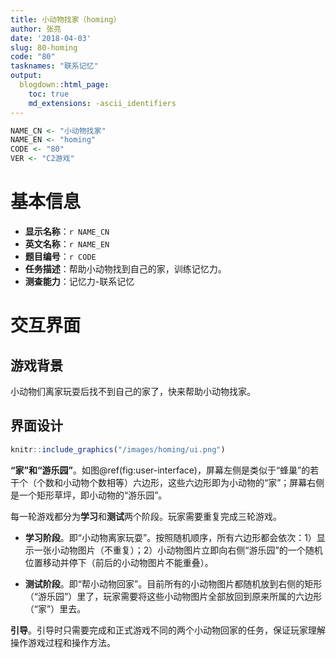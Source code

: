```yaml
---
title: 小动物找家（homing）
author: 张亮
date: '2018-04-03'
slug: 80-homing
code: "80"
tasknames: "联系记忆"
output:
  blogdown::html_page:
    toc: true
    md_extensions: -ascii_identifiers
---
```


```r
NAME_CN <- "小动物找家"
NAME_EN <- "homing"
CODE <- "80"
VER <- "C2游戏"
```

# 基本信息

* **显示名称**：`r NAME_CN`
* **英文名称**：`r NAME_EN`
* **题目编号**：`r CODE`
* **任务描述**：帮助小动物找到自己的家，训练记忆力。
* **测查能力**：记忆力-联系记忆

# 交互界面

## 游戏背景

小动物们离家玩耍后找不到自己的家了，快来帮助小动物找家。

## 界面设计

```r
knitr::include_graphics("/images/homing/ui.png")
```

**“家”和“游乐园”**。如图\@ref(fig:user-interface)，屏幕左侧是类似于“蜂巢”的若干个（个数和小动物个数相等）六边形，这些六边形即为小动物的“家”；屏幕右侧是一个矩形草坪，即小动物的“游乐园”。

每一轮游戏都分为**学习**和**测试**两个阶段。玩家需要重复完成三轮游戏。

* **学习阶段**。即“小动物离家玩耍”。按照随机顺序，所有六边形都会依次：1）显示一张小动物图片（不重复）；2）小动物图片立即向右侧“游乐园”的一个随机位置移动并停下（前后的小动物图片不能重叠）。

* **测试阶段**。即“帮小动物回家”。目前所有的小动物图片都随机放到右侧的矩形（“游乐园”）里了，玩家需要将这些小动物图片全部放回到原来所属的六边形（“家”）里去。

**引导**。引导时只需要完成和正式游戏不同的两个小动物回家的任务，保证玩家理解操作游戏过程和操作方法。

